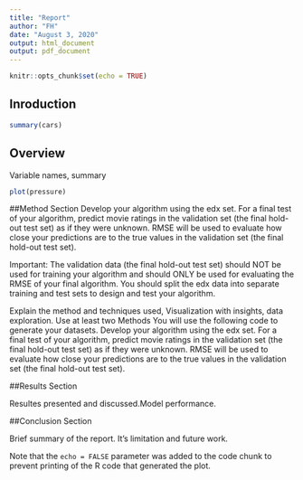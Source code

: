```yaml
---
title: "Report"
author: "FH"
date: "August 3, 2020"
output: html_document
output: pdf_document
---
```


```r
knitr::opts_chunk$set(echo = TRUE)
```

## Inroduction


```r
summary(cars)
```

## Overview

Variable names, summary

```r
plot(pressure)
```


##Method Section
Develop your algorithm using the edx set. For a final test of your algorithm, predict movie ratings in the validation set (the final hold-out test set) as if they were unknown. RMSE will be used to evaluate how close your predictions are to the true values in the validation set (the final hold-out test set).

Important: The validation data (the final hold-out test set) should NOT be used for training your algorithm and should ONLY be used for evaluating the RMSE of your final algorithm. You should split the edx data into separate training and test sets to design and test your algorithm.



Explain the method and techniques used, Visualization with insights, data exploration. Use at least two Methods 
You will use the following code to generate your datasets. Develop your algorithm using the edx set. For a final test of your algorithm, predict movie ratings in the validation set (the final hold-out test set) as if they were unknown. RMSE will be used to evaluate how close your predictions are to the true values in the validation set (the final hold-out test set).

##Results Section

Resultes presented and discussed.Model performance. 


##Conclusion Section

Brief summary of the report. It's limitation and future work.

Note that the `echo = FALSE` parameter was added to the code chunk to prevent printing of the R code that generated the plot.
